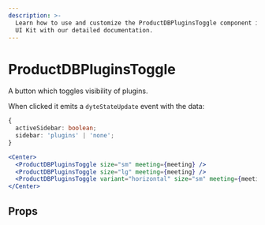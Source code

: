 ```yaml
---
description: >-
  Learn how to use and customize the ProductDBPluginsToggle component in ProductDB's React
  UI Kit with our detailed documentation.
---
```


# ProductDBPluginsToggle

A button which toggles visibility of plugins.

When clicked it emits a `dyteStateUpdate` event with the data:

```ts
{
  activeSidebar: boolean;
  sidebar: 'plugins' | 'none';
}
```

```jsx live
<Center>
  <ProductDBPluginsToggle size="sm" meeting={meeting} />
  <ProductDBPluginsToggle size="lg" meeting={meeting} />
  <ProductDBPluginsToggle variant="horizontal" size="sm" meeting={meeting} />
</Center>
```

## Props

<PropsTable of="productdb-plugins-toggle" />

<head>
  <title>React UI Kit ProductDBPluginsToggle</title>
</head>
